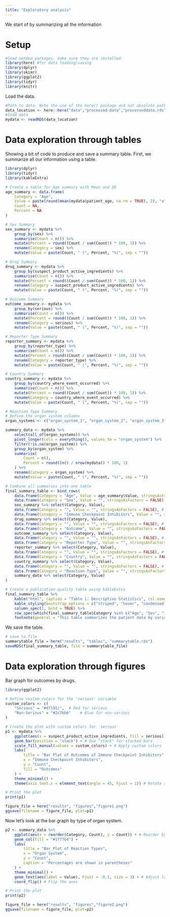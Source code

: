 ```yaml
---
title: "Exploratory analysis"
---
```


We start of by summarizing all the information

# Setup

```r
#load needed packages. make sure they are installed.
library(here) #for data loading/saving
library(dplyr)
library(skimr)
library(ggplot2)
library(tidyr)
library(knitr)
```


Load the data.

```r
#Path to data. Note the use of the here() package and not absolute paths
data_location <- here::here("data","processed-data","processeddata.rds")
#load data
mydata <- readRDS(data_location)
```


# Data exploration through tables

Showing a bit of code to produce and save a summary table.
First, we summarize all our information using a table.

```r
library(dplyr)
library(tidyr)
library(kableExtra)

# Create a table for Age summary with Mean and SD
age_summary <- data.frame(
    Category = "Age",
    Value = paste(round(mean(mydata$patient_age, na.rm = TRUE), 2), "±", round(sd(mydata$patient_age, na.rm = TRUE), 2)),
    Count = NA,
    Percent = NA
)

# Sex Summary
sex_summary <- mydata %>%
    group_by(sex) %>%
    summarise(Count = n()) %>%
    mutate(Percent = round((Count / sum(Count)) * 100, 1)) %>%
    rename(Category = sex) %>%
    mutate(Value = paste(Count, " (", Percent, "%)", sep = ""))

# Drug Summary
drug_summary <- mydata %>%
    group_by(suspect_product_active_ingredients) %>%
    summarise(Count = n()) %>%
    mutate(Percent = round((Count / sum(Count)) * 100, 1)) %>%
    rename(Category = suspect_product_active_ingredients) %>%
    mutate(Value = paste(Count, " (", Percent, "%)", sep = ""))

# Outcome Summary
outcome_summary <- mydata %>%
    group_by(serious) %>%
    summarise(Count = n()) %>%
    mutate(Percent = round((Count / sum(Count)) * 100, 1)) %>%
    rename(Category = serious) %>%
    mutate(Value = paste(Count, " (", Percent, "%)", sep = ""))

# Reporter Type Summary
reporter_summary <- mydata %>%
    group_by(reporter_type) %>%
    summarise(Count = n()) %>%
    mutate(Percent = round((Count / sum(Count)) * 100, 1)) %>%
    rename(Category = reporter_type) %>%
    mutate(Value = paste(Count, " (", Percent, "%)", sep = ""))

# Country Summary
country_summary <- mydata %>%
    group_by(country_where_event_occurred) %>%
    summarise(Count = n()) %>%
    mutate(Percent = round((Count / sum(Count)) * 100, 1)) %>%
    rename(Category = country_where_event_occurred) %>%
    mutate(Value = paste(Count, " (", Percent, "%)", sep = ""))

# Reaction Type Summary
# Define the organ system columns
organ_systems <- c("organ_system_1", "organ_system_2", "organ_system_3", "organ_system_4", "organ_system_5")

summary_data <- mydata %>%
    select(all_of(organ_systems)) %>%
    pivot_longer(cols = everything(), values_to = "organ_system") %>%
    filter(!is.na(organ_system)) %>%
    group_by(organ_system) %>%
    summarise(
        Count = n(),
        Percent = round((n() / nrow(mydata)) * 100, 1)
    ) %>%
    rename(Category = organ_system) %>%
    mutate(Value = paste(Count, " (", Percent, "%)", sep = ""))

# Combine all summaries into one table
final_summary_table <- bind_rows(
    data.frame(Category = "Age", Value = age_summary$Value, stringsAsFactors = FALSE),
    data.frame(Category = "Sex", Value = "", stringsAsFactors = FALSE), # Subheading for Sex
    sex_summary %>% select(Category, Value),
    data.frame(Category = "", Value = "", stringsAsFactors = FALSE), # Blank row after Sex
    data.frame(Category = "Immune Checkpoint Inhibitors", Value = "", stringsAsFactors = FALSE), # Subheading for Drugs
    drug_summary %>% select(Category, Value),
    data.frame(Category = "", Value = "", stringsAsFactors = FALSE), # Blank row after Drugs
    data.frame(Category = "Outcome", Value = "", stringsAsFactors = FALSE), # Subheading for Outcome
    outcome_summary %>% select(Category, Value),
    data.frame(Category = "", Value = "", stringsAsFactors = FALSE), # Blank row after Outcome
    data.frame(Category = "Reporter Type", Value = "", stringsAsFactors = FALSE), # Subheading for Reporter Type
    reporter_summary %>% select(Category, Value),
    data.frame(Category = "", Value = "", stringsAsFactors = FALSE), # Blank row after Reporter Type
    data.frame(Category = "Country", Value = "", stringsAsFactors = FALSE), # Subheading for Country
    country_summary %>% select(Category, Value),
    data.frame(Category = "", Value = "", stringsAsFactors = FALSE), # Blank row after Country
    data.frame(Category = "Reaction Type", Value = "", stringsAsFactors = FALSE), # Subheading for Reaction Type
    summary_data %>% select(Category, Value)
)

# Create a publication-quality table using kableExtra
final_summary_table %>%
    kable("html", caption = "Table 1: Descriptive Statistics", col.names = c("Category", "Value")) %>%
    kable_styling(bootstrap_options = c("striped", "hover", "condensed", "responsive")) %>%
    column_spec(1, bold = TRUE) %>%
    row_spec(which(final_summary_table$Category %in% c("Age", "Sex", "Immune Checkpoint Inhibitors", "Outcome", "Reporter Type", "Country", "Reaction Type")), bold = TRUE, background = "#f7f7f7") %>%
    footnote(general = "This table summarizes the patient data by various categories.")

```


We save the table.

```r
# save to file
summarytable_file = here("results", "tables", "summarytable.rds")
saveRDS(final_summary_table, file = summarytable_file)
```


# Data exploration through figures

Bar graph for outcomes by drugs.


```r
library(ggplot2)

# Define custom colors for the 'serious' variable
custom_colors <- c(
    "Serious" = "#d7191c",  # Red for serious
    "Non-Serious" = "#2c7bb6"    # Blue for non-serious
)

# Create the plot with custom colors for 'serious'
p1 <- mydata %>%
    ggplot(aes(x = suspect_product_active_ingredients, fill = serious)) +
    geom_bar(position = "stack") + # Use "stack" for stacked bars
    scale_fill_manual(values = custom_colors) + # Apply custom colors
    labs(
        title = "Bar Plot of Outcomes of Immune Checkpoint Inhibitors",
        x = "Immune Checkpoint Inhibitors",
        y = "Count",
        fill = "Outcomes"
    ) +
    theme_minimal() +
    theme(axis.text.x = element_text(angle = 45, hjust = 1)) # Rotate x-axis labels for readability

# Print the plot
print(p1)

figure_file = here("results", "figures","figure1.png")
ggsave(filename = figure_file, plot=p1) 
```

Now let's look at the bar graph by type of organ system.

```r
p2 <- summary_data %>%
    ggplot(aes(x = reorder(Category, Count), y = Count)) + # Reorder by Count ascending
    geom_col(fill = "#1f77b4") +
    labs(
        title = "Bar Plot of Reaction Types",
        x = "Organ System",
        y = "Count",
        caption = "Percentages are shown in parentheses"
    ) +
    theme_minimal() +
    geom_text(aes(label = Value), hjust = -0.1, size = 3) + # Adjust label position
    coord_flip() # Flip the axes

# Print the plot
print(p2)

figure_file = here("results", "figures","figure2.png")
ggsave(filename = figure_file, plot=p2) 
```
